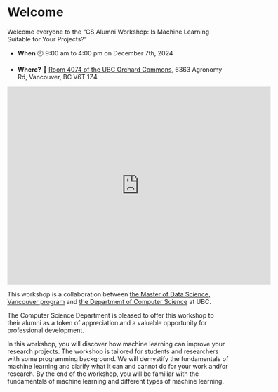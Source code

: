 # Welcome {.unnumbered}

Welcome everyone to the "CS Alumni Workshop: Is Machine Learning Suitable for Your Projects?" 

- **When** 🕘
    9:00 am to 4:00 pm on December 7th, 2024

- **Where?** 📍
    [Room 4074 of the UBC Orchard Commons](https://learningspaces.ubc.ca/classrooms/orch-4074), 6363 Agronomy Rd, Vancouver, BC V6T 1Z4


<iframe src="https://www.google.com/maps/embed?pb=!1m18!1m12!1m3!1d2603.853164736889!2d-123.2535824882542!3d49.26022897127008!2m3!1f0!2f0!3f0!3m2!1i1024!2i768!4f13.1!3m3!1m2!1s0x548672cba66be131%3A0x4e5c75d2f5097ca5!2s6363%20Agronomy%20Rd%2C%20Vancouver%2C%20BC%20V6T%201Z4!5e0!3m2!1sen!2sca!4v1732719337824!5m2!1sen!2sca" width="600" height="450" style="border:0;" allowfullscreen="" loading="lazy" referrerpolicy="no-referrer-when-downgrade"></iframe>

This workshop is a collaboration between [the Master of Data Science, Vancouver program](https://masterdatascience.ubc.ca/programs/vancouver) and [the Department of Computer Science](https://www.cs.ubc.ca/) at UBC. 

The Computer Science Department is pleased to offer this workshop to their alumni as a token of appreciation and a valuable opportunity for professional development.

In this workshop, you will discover how machine learning can improve your research projects. The workshop is tailored for students and researchers with some programming background. We will demystify the fundamentals of machine learning and clarify what it can and cannot do for your work and/or research. By the end of the workshop, you will be familiar with the fundamentals of machine learning and different types of machine learning. 

